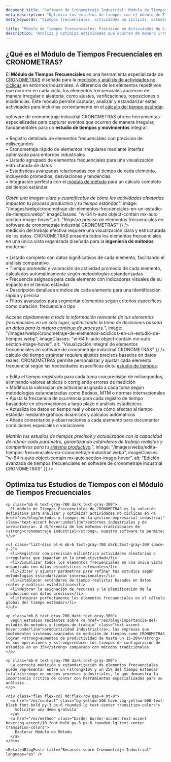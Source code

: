 ```yaml
---
document_title: "Software de Cronometraje Industrial: Módulo de Tiempos Frecuenciales para Estudios de Métodos y Tiempos | CRONOMETRAS"
meta_description: "Optimiza tus estudios de tiempos con el módulo de Tiempos Frecuenciales de CRONOMETRAS. Mide, analiza y mejora actividades no cíclicas o aleatorias en tus procesos industriales para un cálculo preciso del tiempo estándar."
meta_keywords: "tiempos frecuenciales, actividades no cíclicas, estudio de tiempos y movimientos, análisis de frecuencia, cronometraje industrial, productividad, optimización de procesos, software de cronometraje industrial, medición del trabajo, tiempo estándar, elementos acíclicos, elementos irregulares, ingeniería de métodos"

title: "Módulo de Tiempos Frecuenciales: Precisión en Actividades No Cíclicas"
description: "Analiza y optimiza actividades que ocurren de manera irregular, acíclica o aleatoria en tu proceso industrial. Mejora la productividad identificando patrones y estableciendo estándares precisos para un cálculo exacto del tiempo estándar."
---
```


<div class="bg-white dark:bg-gray-800 rounded-lg shadow-lg p-8 mb-12">
  <h2 class="text-2xl font-bold mb-4 text-gray-800 dark:text-white">¿Qué es el Módulo de Tiempos Frecuenciales en CRONOMETRAS?</h2>

  <p class="mb-6 text-gray-700 dark:text-gray-300">
    El <strong>Módulo de Tiempos Frecuenciales</strong> es una herramienta especializada de <a href="/es/features" class="text-accent hover:underline">CRONOMETRAS</a> diseñada para la <a href="/es/blog/cronometraje-de-elementos-frecuenciales" class="text-accent hover:underline">medición y análisis de actividades no cíclicas</a> en entornos industriales. A diferencia de los elementos repetitivos que ocurren en cada ciclo, los elementos frecuenciales aparecen de manera irregular o aleatoria, como ajustes, verificaciones, reposiciones o incidencias. Este módulo permite capturar, analizar y estandarizar estas actividades para incluirlas correctamente en el <a href="/es/blog/importancia-tiempo-estandar-productividad-rentabilidad" class="text-accent hover:underline">cálculo del tiempo estándar</a>.
  </p>
</div>

<Section
  section={{
    title: "Registro Preciso de Actividades Acíclicas para Estudios de Tiempos Completos",
    content: "El <strong>software de cronometraje industrial</strong> CRONOMETRAS ofrece herramientas especializadas para capturar eventos que ocurren de manera irregular, fundamentales para un <strong>estudio de tiempos y movimientos</strong> integral:<br/><br/>• Registro detallado de elementos frecuenciales con precisión de milisegundos<br/>• Cronometraje rápido de elementos irregulares mediante interfaz optimizada para entornos industriales<br/>• Listado agrupado de elementos frecuenciales para una visualización estructurada de datos<br/>• Estadísticas avanzadas relacionadas con el tiempo de cada elemento, incluyendo promedios, desviaciones y tendencias<br/>• Integración perfecta con el <a href='/es/method' class='text-accent hover:underline'>módulo de método</a> para un cálculo completo del tiempo estándar<br/><br/><i>Obtén una imagen clara y cuantificable de cómo las actividades aleatorias impactan tu proceso productivo y tu tiempo estándar.</i>",
    image: "/images/webp/cronometraje-de-elementos-frecuenciales-en-un-estudio-de-tiempos.webp",
    imageClasses: "w-64 h-auto object-contain mx-auto section-image-hover",
    alt: "Registro preciso de elementos frecuenciales en software de cronometraje industrial CRONOMETRAS"
  }}
/>

<Section
  section={{
    title: "Visualización Integral de Elementos Frecuenciales para Análisis Avanzado",
    content: "La <strong>medición del trabajo</strong> efectiva requiere una visualización clara y estructurada de los datos. CRONOMETRAS presenta todos los elementos frecuenciales en una única vista organizada diseñada para la <strong>ingeniería de métodos</strong> moderna:<br/><br/>• Listado completo con datos significativos de cada elemento, facilitando el análisis comparativo<br/>• Tiempo promedio y valoración de actividad promedio de cada elemento, calculados automáticamente según metodologías estandarizadas<br/>• Frecuencia asignada para cada elemento con indicadores visuales de su impacto en el tiempo estándar<br/>• Descripción detallada e índice de cada elemento para una identificación rápida y precisa<br/>• Filtros avanzados para segmentar elementos según criterios específicos como duración, frecuencia o tipo<br/><br/><i>Accede rápidamente a toda la información relevante de tus elementos frecuenciales en un solo lugar, optimizando la toma de decisiones basada en datos para la <a href='/es/blog/importancia-del-estudio-de-metodos-y-tiempos-de-trabajo' class='text-accent hover:underline'>mejora continua de procesos</a>.</i>",
    image: "/images/webp/cronometraje-de-elementos-aciclicos-en-un-estudio-de-tiempos.webp",
    imageClasses: "w-64 h-auto object-contain mx-auto section-image-hover",
    alt: "Visualización integral de elementos frecuenciales en software de cronometraje industrial CRONOMETRAS"
  }}
/>

<Section
  section={{
    title: "Edición Flexible de Elementos Frecuenciales para Cálculos Precisos de Tiempo Estándar",
    content: "El <strong>cálculo del tiempo estándar</strong> requiere ajustes precisos basados en datos reales. CRONOMETRAS permite personalizar y ajustar cada elemento frecuencial según las necesidades específicas de tu <a href='/es/blog/etapas-del-estudio-de-tiempos-en-un-cronometraje-industrial' class='text-accent hover:underline'>estudio de tiempos</a>:<br/><br/>• Edita el tiempo registrado para cada toma con precisión de milisegundos, eliminando valores atípicos o corrigiendo errores de medición<br/>• Modifica la valoración de actividad asignada a cada toma según metodologías estandarizadas como Bedaux, MTM o normas internacionales<br/>• Ajusta la frecuencia de ocurrencia para cada registro de tiempo basándote en observaciones a largo plazo o análisis estadísticos<br/>• Actualiza los datos en tiempo real y observa cómo afectan al tiempo estándar mediante gráficos dinámicos y cálculos automáticos<br/>• Añade comentarios y observaciones a cada elemento para documentar condiciones especiales o variaciones<br/><br/><i>Mantén tus estudios de tiempos precisos y actualizados con la capacidad de refinar cada parámetro, garantizando estándares de trabajo realistas y competitivos para tu <a href='/es/blog/optimizacion-de-sistemas-productivos-clave-para-la-eficiencia-industrial' class='text-accent hover:underline'>sistema productivo</a>.</i>",
    image: "/images/webp/edita-tiempos-frecuenciales-en-cronometraje-industrial.webp",
    imageClasses: "w-64 h-auto object-contain mx-auto section-image-hover",
    alt: "Edición avanzada de tiempos frecuenciales en software de cronometraje industrial CRONOMETRAS"
  }}
/>

<div class="container mx-auto my-12 px-4">
  <div class="bg-white dark:bg-gray-800 rounded-lg shadow-lg p-8">
    <h2 class="text-2xl font-bold mb-6 text-gray-800 dark:text-white">Optimiza tus Estudios de Tiempos con el Módulo de Tiempos Frecuenciales</h2>

    <p class="mb-6 text-gray-700 dark:text-gray-300">
      El módulo de Tiempos Frecuenciales de CRONOMETRAS es la solución definitiva para analizar y optimizar actividades no cíclicas en <a href="/es/blog/metodos-y-tiempos-en-la-gestion-empresarial-industrial" class="text-accent hover:underline">entornos industriales y de servicios</a>. A diferencia de los métodos tradicionales de <strong>cronometraje industrial</strong>, nuestro software te permite:
    </p>

    <ul class="list-disc pl-6 mb-6 text-gray-700 dark:text-gray-300 space-y-2">
      <li>Registrar con precisión milimétrica actividades aleatorias o irregulares que impactan en la productividad</li>
      <li>Visualizar todos los elementos frecuenciales en una única vista organizada con datos estadísticos relevantes</li>
      <li>Editar y ajustar parámetros para refinar tus estudios según metodologías estandarizadas internacionales</li>
      <li>Establecer estándares de tiempo realistas basados en datos reales y análisis estadísticos</li>
      <li>Mejorar la asignación de recursos y la planificación de la producción con datos precisos</li>
      <li>Integrar perfectamente los elementos frecuenciales en el cálculo global del tiempo estándar</li>
    </ul>

    <p class="mb-6 text-gray-700 dark:text-gray-300">
      Según estudios recientes sobre <a href="/es/blog/importancia-del-estudio-de-metodos-y-tiempos-de-trabajo" class="text-accent hover:underline">productividad industrial</a>, las empresas que implementan sistemas avanzados de medición de tiempos como CRONOMETRAS logran <strong>aumentos de productividad de hasta un 15-20%</strong> en sus operaciones y <strong>reducen los tiempos de configuración de estudios en un 35%</strong> comparado con métodos tradicionales.
    </p>

    <p class="mb-6 text-gray-700 dark:text-gray-300">
      La correcta medición y estandarización de elementos frecuenciales puede representar entre un <strong>10% y un 25% del tiempo estándar total</strong> en muchos procesos industriales, lo que demuestra la importancia crítica de contar con herramientas especializadas para su análisis.
    </p>

    <div class="flex flex-col md:flex-row gap-4 mt-8">
      <a href="/es/contact" class="bg-yellow-500 hover:bg-yellow-600 text-black font-bold py-3 px-6 rounded-lg text-center transition-colors">
        Solicitar una demo gratuita
      </a>
      <a href="/es/method" class="border border-accent text-accent hover:bg-accent/10 font-bold py-3 px-6 rounded-lg text-center transition-colors">
        Explorar Módulo de Método
      </a>
    </div>

    <RelatedBlogPosts title="Recursos sobre Cronometraje Industrial" language="es" />
  </div>
</div>
